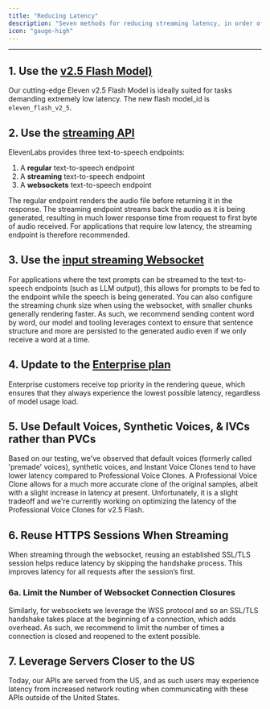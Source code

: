 ```yaml
---
title: "Reducing Latency"
description: "Seven methods for reducing streaming latency, in order of highest to lowest effectiveness:"
icon: "gauge-high"
---
```


---

## 1. Use the [v2.5 Flash Model)](https://elevenlabs.io/api)

Our cutting-edge Eleven v2.5 Flash Model is ideally suited for tasks demanding extremely low latency. The new flash model_id is `eleven_flash_v2_5`.

## 2. Use the [streaming API](/api-reference/streaming)

ElevenLabs provides three text-to-speech endpoints:

1. A **regular** text-to-speech endpoint
2. A **streaming** text-to-speech endpoint
3. A **websockets** text-to-speech endpoint

The regular endpoint renders the audio file before returning it in the response. The streaming endpoint streams back the audio as it is being generated, resulting in much lower response time from request to first byte of audio received. For applications that require low latency, the streaming endpoint is therefore recommended.

## 3. Use the [input streaming Websocket](/api-reference/websockets)

For applications where the text prompts can be streamed to the text-to-speech endpoints (such as LLM output), this allows for prompts to be fed to the endpoint while the speech is being generated. You can also configure the streaming chunk size when using the websocket, with smaller chunks generally rendering faster. As such, we recommend sending content word by word, our model and tooling leverages context to ensure that sentence structure and more are persisted to the generated audio even if we only receive a word at a time.

## 4. Update to the [Enterprise plan](https://elevenlabs.io/enterprise)

Enterprise customers receive top priority in the rendering queue, which ensures that they always experience the lowest possible latency, regardless of model usage load.

## 5. Use Default Voices, Synthetic Voices, & IVCs rather than PVCs

Based on our testing, we've observed that default voices (formerly called 'premade' voices), synthetic voices, and Instant Voice Clones tend to have lower latency compared to Professional Voice Clones. A Professional Voice Clone allows for a much more accurate clone of the original samples, albeit with a slight increase in latency at present. Unfortunately, it is a slight tradeoff and we're currently working on optimizing the latency of the Professional Voice Clones for v2.5 Flash.

## 6. Reuse HTTPS Sessions When Streaming

When streaming through the websocket, reusing an established SSL/TLS session helps reduce latency by skipping the handshake process. This improves latency for all requests after the session’s first.

### 6a. Limit the Number of Websocket Connection Closures

Similarly, for websockets we leverage the WSS protocol and so an SSL/TLS handshake takes place at the beginning of a connection, which adds overhead. As such, we recommend to limit the number of times a connection is closed and reopened to the extent possible.

## 7. Leverage Servers Closer to the US

Today, our APIs are served from the US, and as such users may experience latency from increased network routing when communicating with these APIs outside of the United States.
